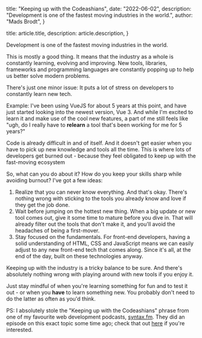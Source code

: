
  title: "Keeping up with the Codeashians",
  date: "2022-06-02",
  description:
    "Development is one of the fastest moving industries in the world.",
  author: "Mads Brodt",
}

  title: article.title,
  description: article.description,
}


Development is one of the fastest moving industries in the world.

This is mostly a good thing. It means that the industry as a whole is constantly learning, evolving and improving. New tools, libraries, frameworks and programming languages are constantly popping up to help us better solve modern problems.

There's just one minor issue: It puts a lot of stress on developers to constantly learn new tech.

Example: I've been using VueJS for about 5 years at this point, and have just started looking into the newest version, Vue 3. And while I'm excited to learn it and make use of the cool new features, a part of me still feels like "ugh, do I really have to **relearn** a tool that's been working for me for 5 years?"

Code is already difficult in and of itself. And it doesn't get easier when you have to pick up new knowledge and tools all the time. This is where lots of developers get burned out - because they feel obligated to keep up with the fast-moving ecosystem

So, what can you do about it? How do you keep your skills sharp while avoiding burnout? I've got a few ideas:

1. Realize that you can never know everything. And that's okay. There's nothing wrong with sticking to the tools you already know and love if they get the job done.
2. Wait before jumping on the hottest new thing. When a big update or new tool comes out, give it some time to mature before you dive in. That will already filter out the tools that don't make it, and you'll avoid the headaches of being a first-mover.
3. Stay focused on the fundamentals. For front-end developers, having a solid understanding of HTML, CSS and JavaScript means we can easily adjust to any new front-end tech that comes along. Since it's all, at the end of the day, built on these technologies anyway.

Keeping up with the industry is a tricky balance to be sure. And there's absolutely nothing wrong with playing around with new tools if you enjoy it.

Just stay mindful of when you're learning something for fun and to test it out - or when you **have** to learn something new. You probably don't need to do the latter as often as you'd think.

PS: I absolutely stole the "Keeping up with the Codeashians" phrase from one of my favourite web development podcasts, [syntax.fm](https://syntax.fm). They did an episode on this exact topic some time ago; check that out [here](https://syntax.fm/show/035/keeping-up-with-the-codeashians-dealing-with-our-fast-paced-industry) if you're interested.

​
